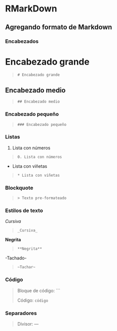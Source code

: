 # RMarkDown

## Agregando formato de Markdown

### Encabezados

# Encabezado grande

> `# Encabezado grande`

## Encabezado medio

> `## Encabezado medio`

### Encabezado pequeño

> `### Encabezado pequeño`

### Listas

1. Lista con números

> `0. Lista con números`

* Lista con viñetas

> `* Lista con viñetas`

### Blockquote

> `> Texto pre-formateado`

### Estilos de texto

_Cursiva_

> `_Cursiva_`

**Negrita**

> `**Negrita**`

-Tachado-

> `~Tachar~`

### Código

> Bloque de código:	```
> 
> Código:	`código`
> 

### Separadores

> Divisor: ---
